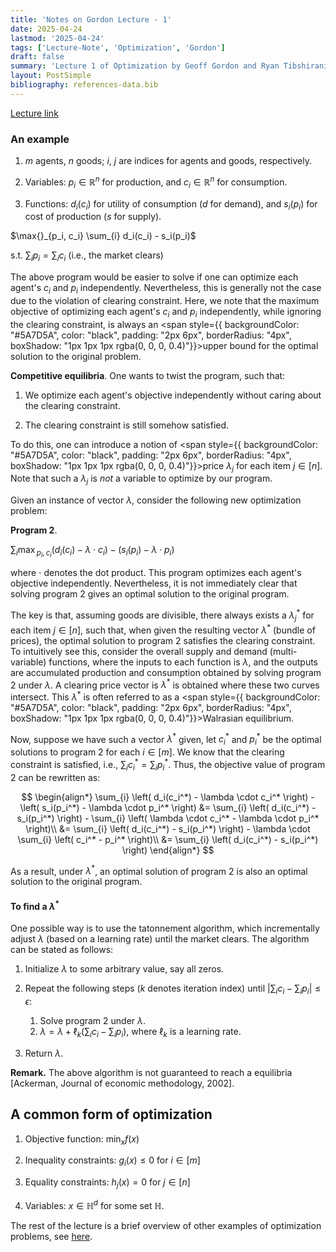 ```yaml
---
title: 'Notes on Gordon Lecture - 1'
date: 2025-04-24
lastmod: '2025-04-24'
tags: ['Lecture-Note', 'Optimization', 'Gordon']
draft: false
summary: 'Lecture 1 of Optimization by Geoff Gordon and Ryan Tibshirani'
layout: PostSimple
bibliography: references-data.bib
---
```


[Lecture link](https://www.youtube.com/watch?v=9hToSoZXM9s&list=PL7y-1rk2cCsDOv91McLOnV4kExFfTB7dU&ab_channel=GeoffGordon)


### An example 

1. $m$ agents, $n$ goods; $i$, $j$ are indices for agents and goods, respectively.

2. Variables: $p_i \in \mathbb{R}^n$ for production, and $c_i \in \mathbb{R}^n$ for consumption.

3. Functions: $d_i(c_i)$ for utility of consumption ($d$ for demand), and $s_i(p_i)$ for cost of production ($s$ for supply). 


<div style={{ border: "1px solid white", padding: "10px", boxShadow: "1.5px 1.5px 1.5px rgba(0, 0, 0, 0.5)", textAlign: "center"}}>
$\max{}_{p_i, c_i} \sum_{i} d_i(c_i) - s_i(p_i)$ 

s.t. $\sum_{i} p_i = \sum_{i} c_i$ (i.e., the market clears)
</div>

The above program would be easier to solve if one can optimize each agent's $c_i$ and $p_i$ independently. Nevertheless, this is generally not the case due to the violation of clearing constraint. Here, we note that the maximum objective of optimizing each agent's $c_i$ and $p_i$ independently, while ignoring the clearing constraint, is always an <span style={{ backgroundColor: "#5A7D5A", color: "black", padding: "2px 6px", borderRadius: "4px", boxShadow: "1px 1px 1px rgba(0, 0, 0, 0.4)"}}>upper bound</span> for the optimal solution to the original problem. 

**Competitive equilibria**. One wants to twist the program, such that:
1. We optimize each agent's objective independently without caring about the clearing constraint.

2. The clearing constraint is still somehow satisfied.

To do this, one can introduce a notion of <span style={{ backgroundColor: "#5A7D5A", color: "black", padding: "2px 6px", borderRadius: "4px", boxShadow: "1px 1px 1px rgba(0, 0, 0, 0.4)"}}>price</span> $\lambda_j$ for each item $j \in [n]$. Note that such a $\lambda_j$ is *not* a variable to optimize by our program. 

Given an instance of vector $\lambda$, consider the following new optimization problem:

<div style={{ border: "1px solid white", padding: "10px", boxShadow: "1.5px 1.5px 1.5px rgba(0, 0, 0, 0.5)", textAlign: "center"}}>

**Program 2**.

$\sum_{i} \max{}_{p_i, c_i} \left( d_i(c_i) - \lambda \cdot c_i \right) - \left( s_i(p_i) - \lambda \cdot p_i \right)$ 
</div>

where $\cdot$ denotes the dot product. This program optimizes each agent's objective independently. Nevertheless, it is not immediately clear that solving program 2 gives an optimal solution to the original program. 

The key is that, assuming goods are divisible, there always exists a $\lambda^{*}_j$ for each item $j \in [n]$, such that, when given the resulting vector $\lambda^{*}$ (bundle of prices), the optimal solution to program 2 satisfies the clearing constraint. To intuitively see this, consider the overall supply and demand (multi-variable) functions, where the inputs to each function is $\lambda$, and the outputs are accumulated production and consumption obtained by solving program 2 under $\lambda$. A clearing price vector is $\lambda^{*}$ is obtained where these two curves intersect. This $\lambda^{*}$ is often referred to as a <span style={{ backgroundColor: "#5A7D5A", color: "black", padding: "2px 6px", borderRadius: "4px", boxShadow: "1px 1px 1px rgba(0, 0, 0, 0.4)"}}>Walrasian equilibrium</span>.

Now, suppose we have such a vector $\lambda^{*}$ given, let $c_i^{*}$ and $p_i^{*}$ be the optimal solutions to program 2 for each $i \in [m]$. We know that the clearing constraint is satisfied, i.e., $\sum_{i} c_i^{*} = \sum_{i} p_i^{*}$. Thus, the objective value of program 2 can be rewritten as:

$$
\begin{align*}
\sum_{i} \left( d_i(c_i^*) - \lambda \cdot c_i^* \right) - \left( s_i(p_i^*) - \lambda \cdot p_i^* \right) &= \sum_{i} \left( d_i(c_i^*) - s_i(p_i^*) \right) - \sum_{i} \left( \lambda \cdot c_i^* - \lambda \cdot p_i^* \right)\\
&= \sum_{i} \left( d_i(c_i^*) - s_i(p_i^*) \right) - \lambda \cdot \sum_{i} \left( c_i^* - p_i^* \right)\\
&= \sum_{i} \left( d_i(c_i^*) - s_i(p_i^*) \right)
\end{align*}
$$

As a result, under $\lambda^{*}$, an optimal solution of program 2 is also an optimal solution to the original program. 

#### To find a $\lambda^{*}$
One possible way is to use the tatonnement algorithm, which incrementally adjust $\lambda$ (based on a learning rate) until the market clears. The algorithm can be stated as follows: 


<div style={{ border: "1px", padding: "10px", backgroundColor: "#142841", boxShadow: "1.5px 1.5px 1.5px rgba(0, 0, 0, 0.5)"}}>

1. Initialize $\lambda$ to some arbitrary value, say all zeros.

2. Repeat the following steps ($k$ denotes iteration index) until $|\sum_{i} c_i - \sum_{i} p_i| \leq \epsilon$:

   1. Solve program 2 under $\lambda$.
   2. $\lambda = \lambda + \ell_k (\sum_{i} c_i - \sum_{i} p_i)$, where $\ell_k$ is a learning rate.

3. Return $\lambda$.
</div>

**Remark.** The above algorithm is not guaranteed to reach a equilibria [Ackerman,  Journal of economic methodology, 2002]. 

## A common form of optimization 

1. Objective function: $\min_x f(x)$

2. Inequality constraints: $g_i(x) \leq 0$ for $i \in [m]$ 

3. Equality constraints: $h_j(x) = 0$ for $j \in [n]$

4. Variables: $x \in \mathbb{H}^d$ for some set $\mathbb{H}$. 

The rest of the lecture is a brief overview of other examples of optimization problems, see [here](https://youtu.be/9hToSoZXM9s?list=PL7y-1rk2cCsDOv91McLOnV4kExFfTB7dU&t=2236).